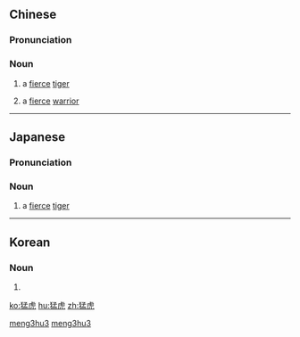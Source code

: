 ==Chinese==
{{zh-forms}}

===Pronunciation===
{{zh-pron
|m=měnghǔ
|c=maang5 fu2
|mn=béng-hó͘
|cat=n
}}

===Noun===
{{zh-noun}}

# {{lb|zh|literary}} a [[fierce]] [[tiger]]
# {{lb|zh|idiomatic}} a [[fierce]] [[warrior]]

[[Category:Mandarin literary terms|meng3hu3]]
[[Category:Mandarin idioms|meng3hu3]]

----

==Japanese==
{{ja-kanjitab|もう|こ|yomi=o}}

===Pronunciation===
{{ja-pron|もうこ|y=o}}

===Noun===
{{ja-noun|もうこ}}

# a [[fierce]] [[tiger]]

----

==Korean==
{{ko-hanjatab}}

===Noun===
{{ko-noun|hj|hangeul=맹호}}

# {{hanja form of|맹호|a [[fierce]] [[tiger]]}}

[[ko:猛虎]]
[[hu:猛虎]]
[[zh:猛虎]]